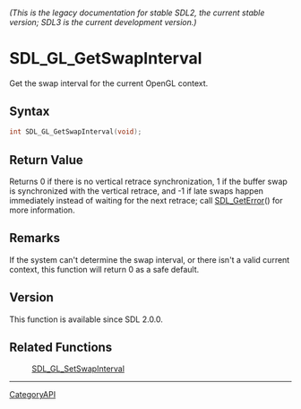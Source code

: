 ====== (This is the legacy documentation for stable SDL2, the current stable version; SDL3 is the current development version.) ======
= SDL_GL_GetSwapInterval =

Get the swap interval for the current OpenGL context.

== Syntax ==

<syntaxhighlight lang='c'>
int SDL_GL_GetSwapInterval(void);
</syntaxhighlight>

== Return Value ==

Returns 0 if there is no vertical retrace synchronization, 1 if the buffer
swap is synchronized with the vertical retrace, and -1 if late swaps happen
immediately instead of waiting for the next retrace; call
[[SDL_GetError]]() for more information.

== Remarks ==

If the system can't determine the swap interval, or there isn't a valid
current context, this function will return 0 as a safe default.

== Version ==

This function is available since SDL 2.0.0.

== Related Functions ==

:[[SDL_GL_SetSwapInterval]]

----
[[CategoryAPI]]


